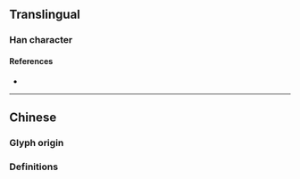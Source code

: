 {{also|澆}}
{{character info}}
==Translingual==

===Han character===
{{Han char|rn=85|rad=水|as=06|sn=9|four=|canj=EJPU|ids=⿰氵尧}}

====References====
* {{Han ref|kx=0623.171|hdz=31605.080|uh=6D47|ud=27975}}

----

==Chinese==

===Glyph origin===
{{Han simp|澆|f=堯|t=尧}}

===Definitions===
{{zh-see|澆}}
